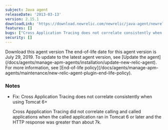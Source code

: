 ```yaml
---
subject: Java agent
releaseDate: '2013-03-13'
version: 2.15.1
downloadLink: 'https://download.newrelic.com/newrelic/java-agent/newrelic-agent/2.15.1/'
features: []
bugs: ["Cross Application Tracing does not correlate consistently when using <DNT>Tomcat</DNT> 6+"]
security: []
---
```

<ButtonGroup>
  <ButtonLink
    role="button"
    to="https://download.newrelic.com/newrelic/java-agent/newrelic-agent/2.15.1/"
    variant="primary"
  >
    Download this agent version
  </ButtonLink>
</ButtonGroup>

<Callout variant="important">
  The end-of-life date for this agent version is July 29, 2019. To update to the latest agent version, see [Update the agent](/docs/agents/manage-apm-agents/installation/update-new-relic-agent). For more information, see [End-of-life policy](/docs/agents/manage-apm-agents/maintenance/new-relic-agent-plugin-end-life-policy).
</Callout>

### Notes

* Fix: Cross Application Tracing does not correlate consistently when using <DNT>Tomcat</DNT> 6+

  Cross Appplication Tracing did not correlate calling and called applications when the called application ran in <DNT>Tomcat</DNT> 6 or later and the HTTP response was greater than about 7k.
